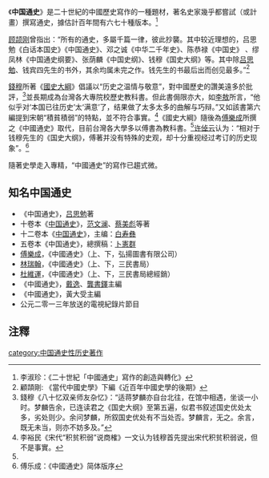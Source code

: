 《'''中国通史'''》是二十世紀的中國歷史寫作的一種題材，著名史家幾乎都嘗試（或計畫）撰寫通史，據估計百年間有六七十種版本。<ref name="#1">李淑珍：《二十世紀「中國通史」寫作的創造與轉化》</ref>

[[顾颉刚|顾颉刚]]曾指出：“所有的通史，多屬千篇一律，彼此抄襲。其中较近理想的，吕思勉《白话本国史》《中国通史》、邓之诚《中华二千年史》、陈恭禄《中国史》 、缪凤林《中国通史纲要》、张荫麟《中国史纲》、钱穆《国史大纲》等。其中除[[吕思勉|吕思勉]]、钱宾四先生的书外，其余均属未完之作。钱先生的书最后出而创见最多。”<ref>顧頡剛: 《當代中國史學》下編《近百年中國史學的後期》</ref>

[[錢穆|錢穆]]所著《[[國史大綱|國史大綱]]》倡議以“历史之温情与敬意”，對中國歷史的讚美遠多於批評，<ref>錢穆《八十忆双亲师友杂忆》：“适蒋梦麟亦自台北往，在馆中相遇，坐谈一小时。梦麟告余，已连读君之《国史大纲》至第五遍，似君书叙述国史优处太多，劣处则少。余问梦麟，所叙国史优处有不当处否。梦麟言，无之。余言，既无未当，则亦不妨多及。”</ref>並長期成為台灣各大專院校歷史教科書。但此書侷限亦大，如[[李敖|李敖]]所言，“他似乎对‘本国已往历史’太‘满意’了，结果做了太多太多的曲解与巧辩。”又如該書第六編提到宋朝“積貧積弱”的特點，並不符合事實。<ref>李裕民《宋代“积贫积弱”说商榷》一文认为钱穆首先提出宋代积贫积弱说，但不是事實。</ref>《國史大綱》隨後為[[傅樂成|傅樂成]]所撰之《中國通史》取代，目前台灣各大學多以傅書為教科書。<ref name="#1"/>[[许倬云|许倬云]]认为：“相对于钱穆先生的《国史大纲》，傅著并没有特殊的史观，却十分重视经过考订的历史现象”。<ref>傅乐成：《中國通史》简体版序</ref>

隨著史學走入專精，“中國通史”的寫作已趨式微。

== 知名中国通史 ==
*《中国通史》，[[吕思勉|吕思勉]]著
*十卷本《[[中国通史_(范蔡)|中国通史]]》，[[范文澜|范文澜]]、[[蔡美彪|蔡美彪]]等著
*十二卷本《[[中国通史_(白)|中国通史]]》，主编：[[白寿彝|白寿彝]]
*五卷本《中国通史》，總撰稿：[[卜憲群|卜憲群]]
*[[傅樂成|傅樂成]]，《中國通史》（上、下，弘揚圖書有限公司）
*[[林瑞翰|林瑞翰]]，《中國通史》（上、下，三民書局）
*[[杜維運|杜維運]]，《中國通史》（上、下，三民書局總經銷）
*《中國通史》，[[戴逸|戴逸]]、[[龔書鐸|龔書鐸]]主編
*《中國通史》，黃大受主編
*公元二零一三年放送的電視紀錄片節目

== 注釋 ==
{{reflist}}

[[category:中国通史性历史著作|category:中国通史性历史著作]]